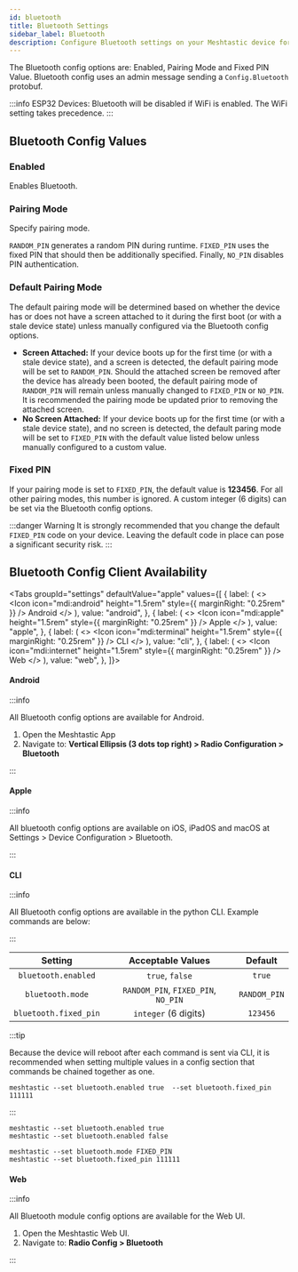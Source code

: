 ```yaml
---
id: bluetooth
title: Bluetooth Settings
sidebar_label: Bluetooth
description: Configure Bluetooth settings on your Meshtastic device for connectivity with smartphones and other devices.
---
```



The Bluetooth config options are: Enabled, Pairing Mode and Fixed PIN Value. Bluetooth config uses an admin message sending a `Config.Bluetooth` protobuf.

:::info
ESP32 Devices: Bluetooth will be disabled if WiFi is enabled. The WiFi setting takes precedence.
:::

## Bluetooth Config Values

### Enabled

Enables Bluetooth.

### Pairing Mode

Specify pairing mode.

`RANDOM_PIN` generates a random PIN during runtime.
`FIXED_PIN` uses the fixed PIN that should then be additionally specified.
Finally, `NO_PIN` disables PIN authentication.

### Default Pairing Mode

The default pairing mode will be determined based on whether the device has or does not have a screen attached to it during the first boot (or with a stale device state) unless manually configured via the Bluetooth config options.

- **Screen Attached:** If your device boots up for the first time (or with a stale device state), and a screen is detected, the default pairing mode will be set to `RANDOM_PIN`. Should the attached screen be removed after the device has already been booted, the default pairing mode of `RANDOM_PIN` will remain unless manually changed to `FIXED_PIN` or `NO_PIN`. It is recommended the pairing mode be updated prior to removing the attached screen.
- **No Screen Attached:** If your device boots up for the first time (or with a stale device state), and no screen is detected, the default paring mode will be set to `FIXED_PIN` with the default value listed below unless manually configured to a custom value.

### Fixed PIN

If your pairing mode is set to `FIXED_PIN`, the default value is **123456**. For all other pairing modes, this number is ignored. A custom integer (6 digits) can be set via the Bluetooth config options.

:::danger Warning
It is strongly recommended that you change the default `FIXED_PIN` code on your device. Leaving the default code in place can pose a significant security risk.
:::

## Bluetooth Config Client Availability

<Tabs
  groupId="settings"
  defaultValue="apple"
  values={[
    {
      label: (
        <>
          <Icon icon="mdi:android" height="1.5rem" style={{ marginRight: "0.25rem" }} /> Android
        </>
      ),
      value: "android",
    },
    {
      label: (
        <>
          <Icon icon="mdi:apple" height="1.5rem" style={{ marginRight: "0.25rem" }} /> Apple
        </>
      ),
      value: "apple",
    },
    {
      label: (
        <>
          <Icon icon="mdi:terminal" height="1.5rem" style={{ marginRight: "0.25rem" }} /> CLI
        </>
      ),
      value: "cli",
    },
    {
      label: (
        <>
          <Icon icon="mdi:internet" height="1.5rem" style={{ marginRight: "0.25rem" }} /> Web
        </>
      ),
      value: "web",
    },
  ]}>

<TabItem value="android">

#### Android

:::info

All Bluetooth config options are available for Android.

1. Open the Meshtastic App
2. Navigate to: **Vertical Ellipsis (3 dots top right) > Radio Configuration > Bluetooth**

:::

</TabItem>
<TabItem value="apple">

#### Apple

:::info

All bluetooth config options are available on iOS, iPadOS and macOS at Settings > Device Configuration > Bluetooth.

:::

</TabItem>
<TabItem value="cli">

#### CLI

:::info

All Bluetooth config options are available in the python CLI. Example commands are below:

:::

|       Setting        |          Acceptable Values          |   Default    |
| :------------------: | :---------------------------------: | :----------: |
| `bluetooth.enabled`  |           `true`, `false`           |    `true`    |
|   `bluetooth.mode`   | `RANDOM_PIN`, `FIXED_PIN`, `NO_PIN` | `RANDOM_PIN` |
| `bluetooth.fixed_pin` |        `integer` (6 digits)         |   `123456`   |

:::tip

Because the device will reboot after each command is sent via CLI, it is recommended when setting multiple values in a config section that commands be chained together as one.

```shell title="Example:"
meshtastic --set bluetooth.enabled true  --set bluetooth.fixed_pin 111111
```

:::

```shell title="Enable/Disable Bluetooth Module"
meshtastic --set bluetooth.enabled true
meshtastic --set bluetooth.enabled false
```

```shell title="Set a fixed pin"
meshtastic --set bluetooth.mode FIXED_PIN
meshtastic --set bluetooth.fixed_pin 111111
```

</TabItem>
<TabItem value="web">

#### Web

:::info

All Bluetooth module config options are available for the Web UI.

1. Open the Meshtastic Web UI.
2. Navigate to: **Radio Config > Bluetooth**

:::

</TabItem>
</Tabs>

